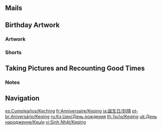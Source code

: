 {{Birthday Intro}}

==Mails==
{{Mails by Category Table|Keqing Birthday Mails|noheader=1}}

==Birthday Artwork==
===Artwork===
{{Artwork by Category Table
|Character Birthday Artwork
|category = Keqing Birthday Artwork
|header = Keqing's Birthday Artwork
}}

===Shorts===
{{Artwork by Category Table
|Character Shorts
|category = Keqing Birthday Artwork
|header = Keqing's Birthday Shorts
}}

==Taking Pictures and Recounting Good Times==
{{Transclude|Taking Pictures and Recounting Good Times/Keqing|Stories|main=1|top=1}}

===Notes===
{{Reflist|group=Note}}

==Navigation==
{{Character Navbox|Birthday}}

[[es:Cumpleaños/Keching]]
[[fr:Anniversaire/Keqing]]
[[ja:誕生日/刻晴]]
[[pt-br:Aniversário/Keqing]]
[[ru:Кэ Цин/День рождения]]
[[th:วันเกิด/Keqing]]
[[uk:День народження/Кецін]]
[[vi:Sinh Nhật/Keqing]]